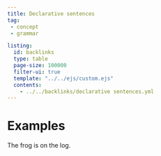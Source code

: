 ```yaml
---
title: Declarative sentences
tag:
 - concept
 - grammar

listing:
  id: backlinks
  type: table
  page-size: 100000
  filter-ui: true
  template: "../../ejs/custom.ejs"
  contents:
    - ../../backlinks/declarative sentences.yml
---
```


# Examples

The frog is on the log.